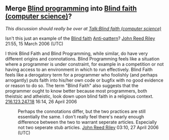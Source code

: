 <article id="4404450" title=Talk:Blind programming>
	<talkpage id="4404450" title="Talk:Blind programming">
==Merge [[Blind programming]] into [[Blind faith (computer science)]]?==

''This discussion should really be over at [[Talk:Blind faith (computer science)#Merge_Blind_programming_into_Blind_faith_.28computer_science.29.3F|Talk:Blind faith (computer science)]]''

Isn't this just an example of the [[Blind_faith_(computer_science)|Blind faith]] [[Anti-pattern]]? [[User:John Reed Riley|John Reed Riley]] 21:55, 15 March 2006 (UTC)

I think Blind Faith and Blind Programming, while similar, do have very different origins and connotations. Blind Programming feels like a situation where a programmer is under constraint, for example in a competition or not having access to an environment in which to run effectively. Blind Faith feels like a derogatory term for a programmer who foolishly (and perhaps arrogantly) puts faith into his/her own code or bugfix with no good evidence or reason to do so. The term &quot;Blind Faith&quot; also suggests that the programmer ought to know better because most programmers, both theistsic and atheistic, look down upon blind faith in a religious context.  [[User:216.123.247.18|216.123.247.18]] 16:14, 26 April 2006

: Perhaps the connotations differ, but the two practices are still essentially the same.  I don't really feel there's nearly enough difference between the two to warrant seperate articles.  Especially not two seperate stub articles.  [[User:John Reed Riley|John Reed Riley]] 03:10, 27 April 2006 (UTC)
	</talkpage>
</article>
